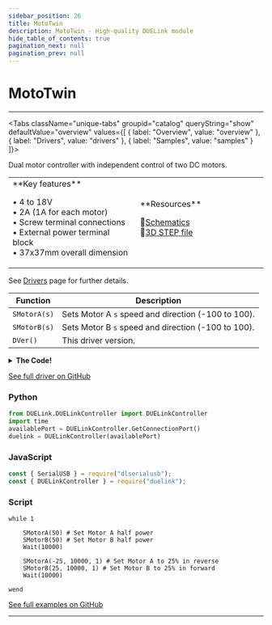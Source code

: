 ```yaml
---
sidebar_position: 26
title: MotoTwin
description: MotoTwin - High-quality DUELink module
hide_table_of_contents: true
pagination_next: null
pagination_prev: null
---
```



# MotoTwin

<ImageSection 
  product="acmototwin-b"
  tagline="Dual Motor Controller"
/>

---

<Tabs className="unique-tabs" groupid="catalog" queryString="show" defaultValue="overview"
  values={[
    {
        label: "Overview",
        value: "overview"
    },
    {
        label: "Drivers",
        value: "drivers"
    },
    {
        label: "Samples",
        value: "samples"
    }
]}>

<TabItem value="overview">

Dual motor controller with independent control of two DC motors.

<table><td width='50%'>
**Key features**

• 4 to 18V<br/>
• 2A (1A for each motor)<br/>
• Screw terminal connections<br/>
• External power terminal block<br/>
• 37x37mm overall dimension<br/>

</td><td width='50%'>
**Resources**
 
📄[Schematics](/sch/gdl-acmototwin-b.pdf)<br/>
🔩[3D STEP file](/3d/gdl-acmototwin-b.step)<br/>
</td></table>

</TabItem>

<TabItem value="drivers">

See [Drivers](/docs/engine/drivers) page for further details.

| Function | Description |
|----------|-------------|
| `SMotorA(s)` | Sets Motor A `s` speed and direction (-100 to 100). |
| `SMotorB(s)` | Sets Motor B `s` speed and direction (-100 to 100). |
| `DVer()` | This driver version. |
<details>
<summary><strong>The Code!</strong></summary>

**MotoTwin Driver**

```batch
##### MotoTwin Driver #####

fn DVer()
    return 1.0
fend

# Pin 8: Sleep, active low
# Pin 9: Fault, active low
# Pin 4,5: A+, A-
# Pin 6,7: B+, B-

fn Init()
    DWrite(8,1)# No sleep!
    Freq(4, 500, 0, 0)
    Freq(5, 500, 0, 0)
    Freq(6, 500, 0, 0)
    Freq(7, 500, 0, 0)
fend

fn SMotorA(s)
    if (s > 0)
        Freq(5, 500, 0, 0)
        Freq(4, 500, 0, s / 100)
    else
        s = s * -1
        Freq(4, 500, 0, 0)
        Freq(5, 500, 0, s / 100)
    end
fend

fn SMotorB(s)
    if (s > 0)
        Freq(7, 500, 0, 0)
        Freq(6, 500, 0, s / 100)
    else
        s = s * -1
        Freq(6, 500, 0, 0)
        Freq(7, 500, 0, s / 100)
    end
fend

Init()

####################

```

</details>

[See full driver on GitHub](https://github.com/ghi-electronics/duelink-website/tree/main/static/code/drivers)

</TabItem>

<TabItem value="samples">

### Python

```python
from DUELink.DUELinkController import DUELinkController
import time
availablePort = DUELinkController.GetConnectionPort()
duelink = DUELinkController(availablePort)
```

### JavaScript

```javascript
const { SerialUSB } = require("dlserialusb");
const { DUELinkController } = require("duelink");
```

### Script

```batch
while 1

    SMotorA(50) # Set Motor A half power
    SMotorB(50) # Set Motor B half power
    Wait(10000)

    SMotorA(-25, 10000, 1) # Set Motor A to 25% in reverse
    SMotorB(25, 10000, 1) # Set Motor B to 25% in forward
    Wait(10000)

wend
```

[See full examples on GitHub](https://github.com/ghi-electronics/duelink-website/tree/main/static/code/samples)

</TabItem>

</Tabs>

---

<OrderSection
    product="DUELink MotoTwin"
    partnumber="GDL-ACMOTOTWIN-B"
    price="$0.00"
/>
